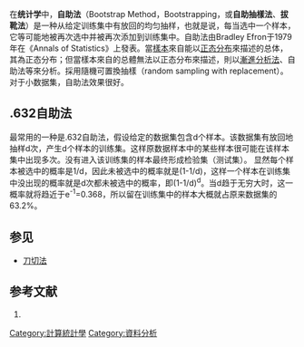 在'''统计学'''中，'''自助法'''（Bootstrap Method，Bootstrapping，或'''自助抽樣法'''、'''拔靴法'''）是一种从给定训练集中有放回的均匀抽样，也就是说，每当选中一个样本，它等可能地被再次选中并被再次添加到训练集中。自助法由Bradley Efron于1979年在《Annals of Statistics》上發表。當[[樣本_(統計學)|樣本]]來自能以[[正态分布|正态分布]]來描述的总体，其{{le|抽樣分布|Sampling Distribution}}為正态分布；但當樣本來自的总體無法以正态分布來描述，則以[[漸進分析法|漸進分析法]]、自助法等來分析。採用隨機可置換抽樣（random sampling with replacement）。对于小数据集，自助法效果很好。

== .632自助法 ==
最常用的一种是.632自助法，假设给定的数据集包含d个样本。该数据集有放回地抽样d次，产生d个样本的训练集。这样原数据样本中的某些样本很可能在该样本集中出现多次。没有进入该训练集的样本最终形成检验集（测试集）。
显然每个样本被选中的概率是1/d，因此未被选中的概率就是(1-1/d)，这样一个样本在训练集中没出现的概率就是d次都未被选中的概率，即(1-1/d)<sup>d</sup>。当d趋于无穷大时，这一概率就将趋近于e<sup>-1</sup>=0.368，所以留在训练集中的样本大概就占原来数据集的63.2%。

==参见==
* [[刀切法|刀切法]]

== 参考文献 ==
# {{Cite book | author = 范明/孟小峰 | title = 数据挖掘：概念与技术 | location =   | publisher = 机械工业出版社 | date = 2012年8月 | pages = [https://archive.org/details/shujuwajuegainia0003unse/page/241 241] | ISBN = 978-7-111-39140-1 | accessdate =   | url =https://archive.org/details/shujuwajuegainia0003unse| language = 中文 | quote =   }}

{{統計學}}
[[Category:計算統計學|Category:計算統計學]]
[[Category:資料分析|Category:資料分析]]